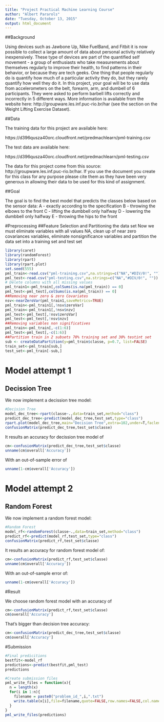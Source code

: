 ```yaml
---
title: "Project Practical Machine Learning Course"
author: "Albert Pararols"
date: "Tuesday, October 13, 2015"
output: html_document
---
```


##Background

Using devices such as Jawbone Up, Nike FuelBand, and Fitbit it is now possible to collect a large amount of data about personal activity relatively inexpensively. These type of devices are part of the quantified self movement - a group of enthusiasts who take measurements about themselves regularly to improve their health, to find patterns in their behavior, or because they are tech geeks. One thing that people regularly do is quantify how much of a particular activity they do, but they rarely quantify how well they do it. In this project, your goal will be to use data from accelerometers on the belt, forearm, arm, and dumbell of 6 participants. They were asked to perform barbell lifts correctly and incorrectly in 5 different ways. More information is available from the website here: http://groupware.les.inf.puc-rio.br/har (see the section on the Weight Lifting Exercise Dataset). 



##Data 


The training data for this project are available here: 

https://d396qusza40orc.cloudfront.net/predmachlearn/pml-training.csv

The test data are available here: 

https://d396qusza40orc.cloudfront.net/predmachlearn/pml-testing.csv

The data for this project come from this source: http://groupware.les.inf.puc-rio.br/har. If you use the document you create for this class for any purpose please cite them as they have been very generous in allowing their data to be used for this kind of assignment. 


##Goal

The goal is to find the best model that predicts the classes below based on the sensor data:
A - exactly according to the specification
B - throwing the elbows to the front 
C - lifting the dumbbell only halfway 
D - lowering the dumbbell only halfway
E - throwing the hips to the front

#Preprocessing
##Feature Selection and Partitioning the data set
Now we must eliminate variables with all values NA, clean up of near zero covariances variables, eliminate nonsignificance variables and partition the data set into a training set and test set


```r
library(caret)
library(randomForest)
library(rpart)
library(rpart.plot)
set.seed(555)
pml_train<-read.csv("pml-training.csv",na.strings=c("NA","#DIV/0!", ""))
pml_test<-read.csv("pml-testing.csv",na.strings=c("NA","#DIV/0!", ""))
# Delete columns with all missing values
pml_train1<-pml_train[,colSums(is.na(pml_train)) == 0]
pml_test<-pml_test[,colSums(is.na(pml_train)) == 0]
##Removing near zero & zero Covariates
nsv<-nearZeroVar(pml_train1,saveMetrics=TRUE)
pml_train<-pml_train1[,!nsv$zeroVar]
pml_train<-pml_train1[,!nsv$nzv]
pml_test<-pml_test[,!nsv$zeroVar]
pml_test<-pml_test[,!nsv$nzv]
##Removing variables non significatives
pml_train<-pml_train[,-c(1:6)]
pml_test<-pml_test[,-c(1:6)]
##Partition train in 2 subsets 70% training set and 30% testint set
sub <- createDataPartition(y=pml_train$classe, p=0.7, list=FALSE)
train_set<-pml_train[sub,]
test_set<-pml_train[-sub,]
```
# Model attempt 1
## Decission Tree
We now implement a decission tree model:
```r
#Decision Tree
model_dec_tree<-rpart(classe~.,data=train_set,method="class")
predict_dec_tree<-predict(model_dec_tree,test_set,type="class")
rpart.plot(model_dec_tree,main="Decision Tree",extra=102,under=T,faclen=0)
confusionMatrix(predict_dec_tree,test_set$classe) 
```
It results an accuracy for decission tree model of 
```r
cm<-confusionMatrix(predict_dec_tree,test_set$classe)
unname(cm$overall['Accuracy'])
```
With an out-of-sample error of
```r
unname(1-cm$overall['Accuracy'])
```

# Model attempt 2
## Random Forest
We now implement a random forest model:

```r
#Random Forest
model_rf<-randomForest(classe~.,data=train_set,method="class")
predict_rf<-predict(model_rf,test_set,type="class")
confusionMatrix(predict_rf,test_set$classe) 
```
It results an accuracy for random forest model of:
```r
cm<-confusionMatrix(predict_rf,test_set$classe)
unname(cm$overall['Accuracy'])
```
With an out-of-sample error of:
```r
unname(1-cm$overall['Accuracy'])
```

#Result

We choose random forest model with an accuracy of
```r
cm<-confusionMatrix(predict_rf,test_set$classe)
cm$overall['Accuracy']
```
That's bigger than decision tree accuracy:
```r
cm<-confusionMatrix(predict_dec_tree,test_set$classe)
cm$overall['Accuracy']
```

#Submission
```r
#Final predicitions
bestfit<-model_rf
predictions<-predict(bestfit,pml_test)
predictions

#Create submission files
pml_write_files = function(x){
  n = length(x)
  for(i in 1:n){
    filename = paste0("problem_id_",i,".txt")
    write.table(x[i],file=filename,quote=FALSE,row.names=FALSE,col.names=FALSE)
  }
}
pml_write_files(predictions)
```


